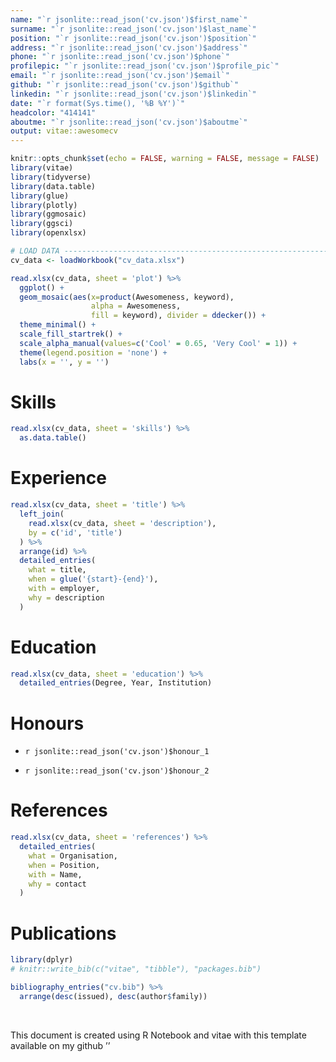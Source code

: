 ```yaml
---
name: "`r jsonlite::read_json('cv.json')$first_name`"
surname: "`r jsonlite::read_json('cv.json')$last_name`"
position: "`r jsonlite::read_json('cv.json')$position`"
address: "`r jsonlite::read_json('cv.json')$address`"
phone: "`r jsonlite::read_json('cv.json')$phone`"
profilepic: "`r jsonlite::read_json('cv.json')$profile_pic`"
email: "`r jsonlite::read_json('cv.json')$email`"
github: "`r jsonlite::read_json('cv.json')$github`"
linkedin: "`r jsonlite::read_json('cv.json')$linkedin`"
date: "`r format(Sys.time(), '%B %Y')`"
headcolor: "414141"
aboutme: "`r jsonlite::read_json('cv.json')$aboutme`"
output: vitae::awesomecv
---
```


```r
knitr::opts_chunk$set(echo = FALSE, warning = FALSE, message = FALSE)
library(vitae)
library(tidyverse)
library(data.table)
library(glue)
library(plotly)
library(ggmosaic)
library(ggsci)
library(openxlsx)

# LOAD DATA -----------------------------------------------------------------
cv_data <- loadWorkbook("cv_data.xlsx")

```


```r
read.xlsx(cv_data, sheet = 'plot') %>% 
  ggplot() + 
  geom_mosaic(aes(x=product(Awesomeness, keyword),
                  alpha = Awesomeness,
                  fill = keyword), divider = ddecker()) + 
  theme_minimal() + 
  scale_fill_startrek() +
  scale_alpha_manual(values=c('Cool' = 0.65, 'Very Cool' = 1)) +
  theme(legend.position = 'none') +
  labs(x = '', y = '')
```


# Skills

```r
read.xlsx(cv_data, sheet = 'skills') %>%  
  as.data.table()
```


# Experience

```r
read.xlsx(cv_data, sheet = 'title') %>% 
  left_join(
    read.xlsx(cv_data, sheet = 'description'),
    by = c('id', 'title')
  ) %>% 
  arrange(id) %>% 
  detailed_entries(
    what = title,
    when = glue('{start}-{end}'),
    with = employer,
    why = description
  )
```


# Education

```r
read.xlsx(cv_data, sheet = 'education') %>% 
  detailed_entries(Degree, Year, Institution)
```


# Honours

- `r jsonlite::read_json('cv.json')$honour_1`

- `r jsonlite::read_json('cv.json')$honour_2`


# References
```r
read.xlsx(cv_data, sheet = 'references') %>% 
  detailed_entries(
    what = Organisation,
    when = Position,
    with = Name,
    why = contact
  )
```



# Publications

```r
library(dplyr)
# knitr::write_bib(c("vitae", "tibble"), "packages.bib")

bibliography_entries("cv.bib") %>%
  arrange(desc(issued), desc(author$family))
```
<br>

This document is created using R Notebook and vitae with this template available on my github ''

